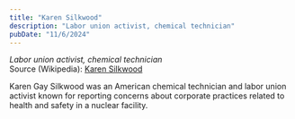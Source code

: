 ```yaml
---
title: "Karen Silkwood"
description: "Labor union activist, chemical technician"
pubDate: "11/6/2024"
---
```


*Labor union activist, chemical technician*  
Source (Wikipedia): [Karen Silkwood][1]

Karen Gay Silkwood was an American chemical technician and labor union activist known for reporting concerns about corporate practices related to health and safety in a nuclear facility.

[1]: https://en.wikipedia.org/wiki/Karen_Silkwood
